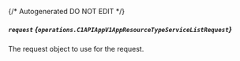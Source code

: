 {/* Autogenerated DO NOT EDIT  */}

##### `request` *{`operations.C1APIAppV1AppResourceTypeServiceListRequest`}*
The request object to use for the request.
<Collapsible openLabel={Labels.showProperties} closeLabel={Labels.hideProperties}>
    <C1APIAppV1AppResourceTypeServiceListRequest/>
</Collapsible>


